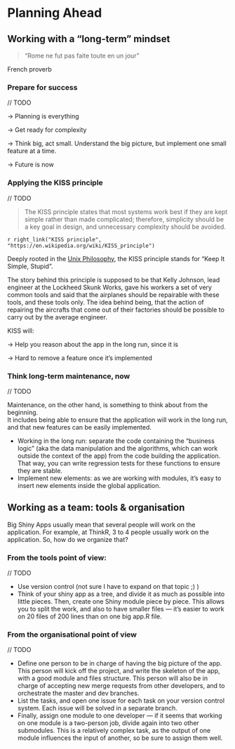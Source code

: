 # Planning Ahead {#planning}

## Working with a "long-term" mindset

> "Rome ne fut pas faite toute en un jour"

French proverb

### Prepare for success

// TODO

-> Planning is everything 

-> Get ready for complexity

-> Think big, act small. 
Understand the big picture, but implement one small feature at a time.

-> Future is now

### Applying the KISS principle

// TODO

> The KISS principle states that most systems work best if they are kept simple rather than made complicated; therefore, simplicity should be a key goal in design, and unnecessary complexity should be avoided.

`r right_link("KISS principle", "https://en.wikipedia.org/wiki/KISS_principle")`

Deeply rooted in the [Unix Philosophy](http://www.catb.org/~esr/writings/taoup/html/ch01s07.html), the KISS principle stands for "Keep It Simple, Stupid".

The story behind this principle is supposed to be that Kelly Johnson, lead engineer at the Lockheed Skunk Works, gave his workers a set of very common tools and said that the airplanes should be repairable with these tools, and these tools only. 
The idea behind being, that the action of repairing the aircrafts that come out of their factories should be possible to carry out by the average engineer. 

KISS will: 

-> Help you reason about the app in the long run, since it is  

-> Hard to remove a feature once it's implemented

### Think long-term maintenance, now

// TODO

Maintenance, on the other hand, is something to think about from the beginning.  
It includes being able to ensure that the application will work in the long run, and that new features can be easily implemented. 

+ Working in the long run: separate the code containing the "business logic" (aka the data manipulation and the algorithms, which can work outside the context of the app) from the code building the application. 
That way, you can write regression tests for these functions to ensure they are stable. 
+ Implement new elements: as we are working with modules, it's easy to insert new elements inside the global application. 


## Working as a team: tools & organisation

Big Shiny Apps usually mean that several people will work on the application. 
For example, at ThinkR, 3 to 4 people usually work on the application. 
So, how do we organize that?

### From the tools point of view: 

// TODO

+ Use version control (not sure I have to expand on that topic ;) )
+ Think of your shiny app as a tree, and divide it as much as possible into little pieces. 
Then, create one Shiny module piece by piece. 
This allows you to split the work, and also to have smaller files — it's easier to work on 20 files of 200 lines than on one big app.R file. 

### From the organisational point of view

// TODO

 + Define one person to be in charge of having the big picture of the app. 
 This person will kick off the project, and write the skeleton of the app, with a good module and files structure. 
 This person will also be in charge of accepting new merge requests from other developers, and to orchestrate the master and dev branches. 
+ List the tasks, and open one issue for each task on your version control system. 
Each issue will be solved in a separate branch. 
+ Finally, assign one module to one developer — if it seems that working on one module is a two-person job, divide again into two other submodules. 
This is a relatively complex task, as the output of one module influences the input of another, so be sure to assign them well. 
